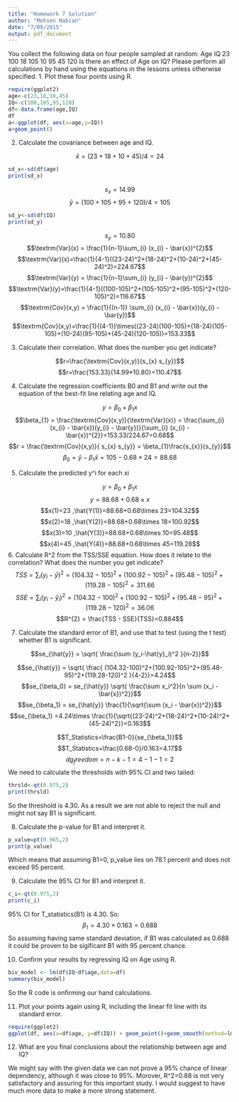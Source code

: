 ---
title: "Homework 7 Solution"
author: "Mohsen Nabian"
date: "7/09/2015"
output: pdf_document
---

You collect the following data on four people sampled at random:
Age IQ
23 100
18 105
10 95
45 120
Is there an effect of Age on IQ? Please perform all calculations by hand using the equations in the lessons
unless otherwise specified.
1. Plot these four points using R.
```{r}
require(ggplot2)
age<-c(23,18,10,45)
IQ<-c(100,105,95,120)
df<-data.frame(age,IQ)
df
a<-ggplot(df, aes(x=age,y=IQ))
a+geom_point()

```

2. Calculate the covariance between age and IQ.

$$\bar{x}=(23+18+10+45)/4=24$$
```{r}
sd_x<-sd(df$age)
print(sd_x)
```
$$s_x=14.99$$
$$\bar{y}=(100+105+95+120)/4=105$$
```{r}
sd_y<-sd(df$IQ)
print(sd_y)
```
$$s_y=10.80$$
$$\textrm{Var}(x) = \frac{1}{n-1}\sum_{i} (x_{i} - \bar{x})^{2}$$
$$\textrm{Var}(x)=\frac{1}{4-1}((23-24)^2+(18-24)^2+(10-24)^2+(45-24)^2)=224.67$$
$$\textrm{Var}(y) = \frac{1}{n-1}\sum_{i} (y_{i} - \bar{y})^{2}$$
$$\textrm{Var}(y)=\frac{1}{4-1}((100-105)^2+(105-105)^2+(95-105)^2+(120-105)^2)=116.67$$
$$\textrm{Cov}(x,y) = \frac{1}{(n-1)} \sum_{i} (x_{i} - \bar{x})(y_{i} - \bar{y})$$
$$\textrm{Cov}(x,y)=\frac{1}{(4-1)}\times((23-24)(100-105)+(18-24)(105-105)+(10-24)(95-105)+(45-24)(120-105))=153.33$$



3. Calculate their correlation. What does the number you get indicate?

$$r=\frac{\textrm{Cov}(x,y)}{s_{x} s_{y}}$$
$$r=\frac{153.33}{14.99*10.80}=110.47$$

4. Calculate the regression coefficients B0 and B1 and write out the equation of the best-fit line relating age and IQ.

$$y = \beta_{0} + \beta_{1}x$$
$$\beta_{1} = \frac{\textrm{Cov}(x,y)}{\textrm{Var}(x)}   = \frac{\sum_{i} (x_{i} - \bar{x})(y_{i} - \bar{y})}{\sum_{i} (x_{i} - \bar{x})^{2}}=153.33/224.67=0.68$$
$$r = \frac{\textrm{Cov}(x,y)}{ s_{x} s_{y}}   = \beta_{1}\frac{s_{x}}{s_{y}}$$
$$\beta_{0} =  \bar{y} - \beta_{1} \bar{x}=105-0.68\times 24=88.68$$

5. Calculate the predicted y^i for each xi

$$y = \beta_{0} + \beta_{1}x$$
$$y=88.68+0.68\times x$$
$$x(1)=23 ,\hat{Y(1)}=88.68+0.68\times 23=104.32$$
$$x(2)=18 ,\hat{Y(2)}=88.68+0.68\times 18=100.92$$
$$x(3)=10 ,\hat{Y(3)}=88.68+0.68\times 10=95.48$$
$$x(4)=45 ,\hat{Y(4)}=88.68+0.68\times 45=119.28$$
6. Calculate R^2 from the TSS/SSE equation. How does it relate to the correlation? What does the
number you get indicate?
$$TSS = \sum_{i} (y_{i} - \bar{y})^{2}=(104.32-105)^2+(100.92-105)^2+(95.48-105)^2+(119.28-105)^2=311.66$$
$$SSE = \sum_{i} (y_{i} - \hat{y}_{i})^{2}=(104.32-100)^2+(100.92-105)^2+(95.48-95)^2+(119.28-120)^2=36.06$$
$$R^{2} = \frac{TSS - SSE}{TSS}=0.884$$

7. Calculate the standard error of B1, and use that to test (using the t test) whether B1 is significant.

$$se_{\hat{y}} = \sqrt{ \frac{\sum (y_i-\hat{y}_i)^2 }{n-2}}$$

$$se_{\hat{y}} = \sqrt{ \frac{ (104.32-100)^2+(100.92-105)^2+(95.48-95)^2+(119.28-120)^2 }{4-2}}=4.24$$
$$se_{\beta_0} = se_{\hat{y}} \sqrt{ \frac{\sum x_i^2}{n \sum (x_i - \bar{x})^2}}$$
$$se_{\beta_1} = se_{\hat{y}} \frac{1}{\sqrt{\sum (x_i - \bar{x})^2}}$$
$$se_{\beta_1} =4.24\times \frac{1}{\sqrt{(23-24)^2+(18-24)^2+(10-24)^2+(45-24)^2}}=0.163$$

$$T_Statistics=\frac{B1-0}{se_{\beta_1}}$$
$$T_Statistics=\frac{0.68-0}/0.163=4.17$$
$$dg_freedom=n-k-1=4-1-1=2$$
We need to calculate the thresholds with 95% CI and two tailed:
```{r}
thrsld<-qt(0.975,2)
print(thrsld)
```
So the threshold is 4.30. As a result we are not able to reject the null and might not say B1 is significant.

8. Calculate the p-value for B1 and interpret it.
```{r}
p_value=pt(0.965,2)
print(p_value)
```
Which means that assuming B1=0, p_value lies on 78.1 percent and does not exceed 95 percent. 


9. Calculate the 95% CI for B1 and interpret it.
```{r}
c_i<-qt(0.975,2)
print(c_i)
```
95% CI for T_statistics(B1) is 4.30. So:
$$\beta_1=4.30\times 0.163=0.688 $$
So assuming having same standard deviation, if B1 was calculated as 0.688 it could be proven to be sigificant  B1 with 95 percent chance.


10. Confirm your results by regressing IQ on Age using R.
```{r}

biv_model <- lm(df$IQ~df$age,data=df)
summary(biv_model)
```
So the R code is onfirming our hand calculations.

11. Plot your points again using R, including the linear fit line with its standard error.
```{r}
require(ggplot2)
ggplot(df, aes(x=df$age, y=df$IQ)) + geom_point()+geom_smooth(method=lm)+xlab("age")+ylab("IQ")
```



12. What are you final conclusions about the relationship between age and IQ?

We might say with the given data we can not prove a 95% chance of linear dependency, although it was close to 95%. Morover, R^2=0.88 is not very satisfactory and assuring for this important study. I would suggest to have much more data to make a more strong statement. 





